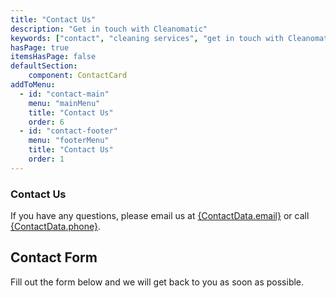 ```yaml
---
title: "Contact Us"
description: "Get in touch with Cleanomatic"
keywords: ["contact", "cleaning services", "get in touch with Cleanomatic"]
hasPage: true
itemsHasPage: false
defaultSection: 
    component: ContactCard
addToMenu:
  - id: "contact-main"
    menu: "mainMenu"
    title: "Contact Us"
    order: 6
  - id: "contact-footer"
    menu: "footerMenu"
    title: "Contact Us"
    order: 1
---
```


  <Section
  variant="secondaryHero"
  heading={[{ text: "Contact Us", tagName: "h1", class: "h1 text-bg" }]}
  description={`Get in touch with ${SiteData.title}`}
/>

  <section class="p-[var(--spacing-lg)]">
    <h1>Contact Us</h1>
    <p>
      If you have any questions, please email us at 
      <a href={`mailto:${ContactData.email}`}>{ContactData.email}</a>
      or call 
      <a href={`tel:${ContactData.phone}`}>{ContactData.phone}</a>.
    </p>
  </section>
  <section class="p-[var(--spacing-lg)]">
    <h2>Contact Form</h2>
    <p>Fill out the form below and we will get back to you as soon as possible.</p>
    <ContactForm
      name="contact-form"
      enableSuccessBanner={true}
      successBannerMessage="Thank you for your message. We will get in touch with you shortly."
      successBannerClass="p-[var(--spacing-sm)] bg-primary text-bg border border-[var(--color-border)] bg-light-opacity"
    />
    </section>
     
